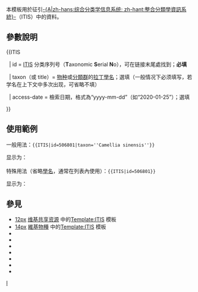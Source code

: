 <!-- 在本行下編輯模板說明 -->
{{Documentation subpage}}
{{Ombox| type = content| text = 舊參數{{param|date}}與{{param|year}}不再適用，請改用{{param|access-date}}參數標示準確的檢索日期。參數{{param|showITIS}}也已不再有效。}}

本模板用於征引[[整合分類學資訊系統|-{A|zh-hans:综合分类学信息系统; zh-hant:整合分類學資訊系統}-]]（ITIS）中的資料。

==參數說明==
<nowiki>{{ITIS</nowiki>

&nbsp;&nbsp;<nowiki>| id = </nowiki>[[整合分類學資訊系統|ITIS]] 分类序列号（'''T'''axonomic '''S'''erial '''N'''o），可在链接末尾處找到；'''必填'''

&nbsp;&nbsp;<nowiki>| taxon（或 title）= </nowiki>[[物种]]或[[分類群]]的[[學名|拉丁學名]]；選填（一般情况下必须填写，若学名在上下文中多次出现，可省略不填）

&nbsp;&nbsp;<nowiki>| access-date = </nowiki>檢索日期，格式為“yyyy-mm-dd”（如“2020-01-25”）；選填

<nowiki>}}</nowiki>

==使用範例==
一般用法：<tt><nowiki>{{ITIS|id=506801|taxon=''Camellia sinensis''}}</nowiki></tt>

显示为：{{ITIS|ID=506801|taxon=''Camellia sinensis''}}
<br>
<br>
特殊用法（省略[[學名]]，通常在列表內使用）：<tt><nowiki>{{ITIS|id=506801}}</nowiki></tt>

显示为：{{ITIS|ID=506801}}

==參見==
* [[file:Commons-logo.svg|12px]] [[维基共享资源]] 中的[[commons:Template:ITIS|Template:ITIS]] 模板
* [[file:Wikispecies-logo.svg|14px]] [[維基物種]] 中的[[wikispecies:Template:ITIS|Template:ITIS]] 模板
* {{tl|CatLife_Tree}}
* {{tl|FishDB}}
* {{tl|GBIF}}
* {{tl|OBIS}}
* {{tl|TaiBNET}}
* {{tl|TaiBIF}}
* {{tl|Dyntaxa}}

<includeonly>
[[Category:引用模板|{{PAGENAME}}]]
[[Category:生物数据库链接模板|I]]
</includeonly>